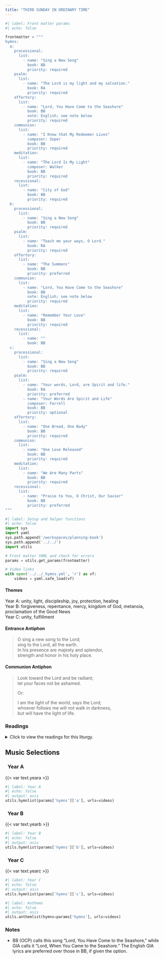 ```yaml
---
title: "THIRD SUNDAY IN ORDINARY TIME"
---
```


```python
#| label: Front matter params
#| echo: false

frontmatter = """
hymns:
  a:
    processional:
      list:
        - name: "Sing a New Song"
          book: BB
          priority: required
    psalm:
      list:
        - name: "The Lord is my light and my salvation."
          book: RA
          priority: required
    offertory:
      list:
        - name: "Lord, You Have Come to the Seashore"
          book: BB
          note: English; see note below
          priority: required
    communion:
      list:
        - name: "I Know that My Redeemer Lives"
          composer: Soper
          book: BB
          priority: required
    meditation:
      list:
        - name: "The Lord Is My Light"
          composer: Walker
          book: BB
          priority: required
    recessional:
      list:
        - name: "City of God"
          book: BB
          priority: required
  b:
    processional:
      list:
        - name: "Sing a New Song"
          book: BB
          priority: required
    psalm:
      list:
        - name: "Teach me your ways, O Lord."
          book: RA
          priority: required
    offertory:
      list:
        - name: "The Summons"
          book: BB
          priority: preferred
    communion:
      list:
        - name: "Lord, You Have Come to the Seashore"
          book: BB
          note: English; see note below
          priority: required
    meditation:
      list:
        - name: "Remember Your Love"
          book: BB
          priority: required
    recessional:
      list:
        - name: ""
          book: BB
  c:
    processional:
      list:
        - name: "Sing a New Song"
          book: BB
          priority: required
    psalm:
      list:
        - name: "Your words, Lord, are Spirit and life."
          book: RA
          priority: preferred
        - name: "Your Words Are Spirit and Life"
          composer: Farrell
          book: BB
          priority: optional
    offertory:
      list:
        - name: "One Bread, One Body"
          book: BB
          priority: required
    communion:
      list:
        - name: "One Love Released"
          book: BB
          priority: required
    meditation:
      list:
        - name: "We Are Many Parts"
          book: BB
          priority: required
    recessional:
      list:
        - name: "Praise to You, O Christ, Our Savior"
          book: BB
          priority: preferred
"""
```

```python
#| label: Setup and helper functions
#| echo: false
import sys
import yaml
sys.path.append('/workspaces/planning-book')
sys.path.append('../../')
import utils

# Front matter YAML and check for errors
params = utils.get_params(frontmatter)

# Video links
with open('../../_hymns.yml', 'r') as vf:
    videos = yaml.safe_load(vf)
```

:::  {.red}
#### **Themes**
:::

[Year A:]{.red} unity, light, discipleship, joy, protection, healing  
[Year B:]{.red} forgiveness, repentance, mercy, kingdom of God,
metanoia, proclamation of the Good News  
[Year C:]{.red} unity, fulfillment  

:::  {.red}
#### **Entrance Antiphon**
:::

> O sing a new song to the Lord;  
> sing to the Lord, all the earth.  
> In his presence are majesty and splendor,  
> strength and honor in his holy place.

:::  {.red}
#### **Communion Antiphon**
:::

> Look toward the Lord and be radiant;  
> let your faces not be ashamed. 
>  
> [Or:]{.red}  
>  
> I am the light of the world, says the Lord;  
> whoever follows me will not walk in darkness,  
> but will have the light of life.

:::: {.content-visible when-format="html"}
::: {.red}
### Readings
:::

<details>
  <summary>Click to view the readings for this liturgy.</summary>

::: {.red}
### &nbsp; Year A

#### First Reading [Isaiah 8:23—9:3]{style="float:right" .small}
:::

First the Lord degraded the land of Zebulun  
and the land of Naphtali;  
but in the end he has glorified the seaward road,  
the land west of the Jordan,  
the District of the Gentiles.  

Anguish has taken wing, dispelled is darkness:  
for there is no gloom where but now there was distress.  
The people who walked in darkness  
have seen a great light;  
upon those who dwelt in the land of gloom  
a light has shone.  
You have brought them abundant joy  
and great rejoicing,  
as they rejoice before you as at the harvest,  
as people make merry when dividing spoils.  
For the yoke that burdened them,  
the pole on their shoulder,  
and the rod of their taskmaster  
you have smashed, as on the day of Midian.

***

::: {.red}
#### Responsorial Psalm [Psalm 27:1, 4, 13-14]{style="float:right" .small}
:::

**[℟.]{.red}** **The Lord is my light and my salvation.**  

The LORD is my light and my salvation;  
whom should I fear?  
The LORD is my life’s refuge;  
of whom should I be afraid? **[℟.]{.red}**  

One thing I ask of the LORD;  
this I seek:  
To dwell in the house of the LORD  
all the days of my life,  
That I may gaze on the loveliness of the LORD  
and contemplate his temple. **[℟.]{.red}**  

I believe that I shall see the bounty of the LORD  
in the land of the living.  
Wait for the LORD with courage;  
be stouthearted, and wait for the LORD. **[℟.]{.red}**

***

::: {.red}
#### Second Reading [1 Corinthians 1:10-13, 17]{style="float:right" .small}
:::

I urge you, brothers and sisters, in the name of our Lord Jesus Christ,  
that all of you agree in what you say,  
and that there be no divisions among you,  
but that you be united in the same mind and in the same purpose.  
For it has been reported to me about you, my brothers and sisters,  
by Chloe’s people, that there are rivalries among you.  
I mean that each of you is saying,  
“I belong to Paul,” or “I belong to Apollos,”  
or “I belong to Cephas,” or “I belong to Christ.”  
Is Christ divided?  
Was Paul crucified for you?  
Or were you baptized in the name of Paul?  
For Christ did not send me to baptize but to preach the gospel,  
and not with the wisdom of human eloquence,  
so that the cross of Christ might not be emptied of its meaning.

***

::: {.red}
#### Alleluia [Matthew 4:23]{style="float:right" .small}
:::

**[℟.]{.red}** **Alleluia, alleluia.**  
Jesus proclaimed the Gospel of the kingdom  
and cured every disease among the people. **[℟.]{.red}**

***

::: {.red}
#### Gospel [Matthew 4:12-23 or 4:12-17]{style="float:right" .small}
:::

When Jesus heard that John had been arrested,  
he withdrew to Galilee.  
He left Nazareth and went to live in Capernaum by the sea,  
in the region of Zebulun and Naphtali,  
that what had been said through Isaiah the prophet  
might be fulfilled:  
*Land of Zebulun and land of Naphtali,*  
*the way to the sea, beyond the Jordan,*  
*Galilee of the Gentiles,*  
*the people who sit in darkness have seen a great light,*  
*on those dwelling in a land overshadowed by death*  
*light has arisen.*  
From that time on, Jesus began to preach and say,  
“Repent, for the kingdom of heaven is at hand.”  

As he was walking by the Sea of Galilee, he saw two brothers,  
Simon who is called Peter, and his brother Andrew,  
casting a net into the sea; they were fishermen.  
He said to them,  
“Come after me, and I will make you fishers of men.”  
At once they left their nets and followed him.  
He walked along from there and saw two other brothers,  
James, the son of Zebedee, and his brother John.  
They were in a boat, with their father Zebedee, mending their nets.  
He called them, and immediately they left their boat and their father
and followed him.
He went around all of Galilee,  
teaching in their synagogues, proclaiming the gospel of the kingdom,  
and curing every disease and illness among the people.

[Or:]{.red}

When Jesus heard that John had been arrested,  
he withdrew to Galilee.  
He left Nazareth and went to live in Capernaum by the sea,  
in the region of Zebulun and Naphtali,  
that what had been said through Isaiah the prophet  
might be fulfilled:  
*Land of Zebulun and land of Naphtali,*  
*the way to the sea, beyond the Jordan,*  
*Galilee of the Gentiles,*  
*the people who sit in darkness have seen a great light,*  
*on those dwelling in a land overshadowed by death*  
*light has arisen.*  
From that time on, Jesus began to preach and say,  
“Repent, for the kingdom of heaven is at hand.”

::: {.centered}
{{< var symbols.cross >}} &nbsp; {{< var symbols.cross >}} &nbsp; {{< var symbols.cross >}}
:::

::: {.red}
### &nbsp; Year B

#### First Reading [Jonah 3:1-5, 10]{style="float:right" .small}
:::

The word of the LORD came to Jonah, saying:  
"Set out for the great city of Nineveh,  
and announce to it the message that I will tell you."  
So Jonah made ready and went to Nineveh,  
according to the LORD'S bidding.  
Now Nineveh was an enormously large city;  
it took three days to go through it.  
Jonah began his journey through the city,  
and had gone but a single day's walk announcing,  
"Forty days more and Nineveh shall be destroyed,"  
when the people of Nineveh believed God;  
they proclaimed a fast  
and all of them, great and small, put on sackcloth.  

When God saw by their actions how they turned from their evil way,  
he repented of the evil that he had threatened to do to them;  
he did not carry it out.

***

::: {.red}
#### Responsorial Psalm [Psalm 25:4-5, 6-7, 8-9]{style="float:right" .small}
:::

**[℟.]{.red}** **Teach me your ways, O Lord.**  

Your ways, O LORD, make known to me;  
teach me your paths,  
Guide me in your truth and teach me,  
for you are God my savior.  **[℟.]{.red}**  

Remember that your compassion, O LORD,  
and your love are from of old.  
In your kindness remember me,  
because of your goodness, O LORD. **[℟.]{.red}**  

Good and upright is the LORD;  
thus he shows sinners the way.  
He guides the humble to justice  
and teaches the humble his way. **[℟.]{.red}**  

***

::: {.red}
#### Second Reading [1 Corinthians 7:29-31]{style="float:right" .small}
:::

I tell you, brothers and sisters, the time is running out.  
From now on, let those having wives act as not having them,  
those weeping as not weeping,  
those rejoicing as not rejoicing,  
those buying as not owning,  
those using the world as not using it fully.  
For the world in its present form is passing away.

***

::: {.red}
#### Alleluia [Mark 1:15]{style="float:right" .small}
:::

**[℟.]{.red}** **Alleluia, alleluia.**  
The kingdom of God is at hand.  
Repent and believe in the Gospel. **[℟.]{.red}**  

***

::: {.red}
#### Gospel [Mark 1:14-20]{style="float:right" .small}
:::

After John had been arrested,  
Jesus came to Galilee proclaiming the gospel of God:  
"This is the time of fulfillment.  
The kingdom of God is at hand.  
Repent, and believe in the gospel."  

As he passed by the Sea of Galilee,  
he saw Simon and his brother Andrew casting their nets into the sea;  
they were fishermen.  
Jesus said to them,  
"Come after me, and I will make you fishers of men."  
Then they abandoned their nets and followed him.  
He walked along a little farther  
and saw James, the son of Zebedee, and his brother John.  
They too were in a boat mending their nets.  
Then he called them.  
So they left their father Zebedee in the boat  
along with the hired men and followed him.

::: {.centered}
{{< var symbols.cross >}} &nbsp; {{< var symbols.cross >}} &nbsp; {{< var symbols.cross >}}
:::

::: {.red}
### &nbsp; Year C

#### First Reading [Nehemiah 8:2-4a, 5-6, 8-10]{style="float:right" .small}
:::

Ezra the priest brought the law before the assembly,  
which consisted of men, women,  
and those children old enough to understand.  
Standing at one end of the open place that was before the Water Gate,  
he read out of the book from daybreak till midday,  
in the presence of the men, the women,  
and those children old enough to understand;  
and all the people listened attentively to the book of the law.  
Ezra the scribe stood on a wooden platform  
that had been made for the occasion.  
He opened the scroll  
so that all the people might see it  
— for he was standing higher up than any of the people —;  
and, as he opened it, all the people rose.  
Ezra blessed the LORD, the great God,  
and all the people, their hands raised high, answered,  
"Amen, amen!"  
Then they bowed down and prostrated themselves before the LORD,  
their faces to the ground.  
Ezra read plainly from the book of the law of God,  
interpreting it so that all could understand what was read.  
Then Nehemiah, that is, His Excellency, and Ezra the priest-scribe  
and the Levites who were instructing the people  
said to all the people:  
"Today is holy to the LORD your God.  
Do not be sad, and do not weep"—  
for all the people were weeping as they heard the words of the law.  
He said further: "Go, eat rich foods and drink sweet drinks,  
and allot portions to those who had nothing prepared;  
for today is holy to our LORD.  
Do not be saddened this day,  
for rejoicing in the LORD must be your strength!"

***

::: {.red}
#### Responsorial Psalm [Psalm 19:8, 9, 10, 15; cf John 6:63c]{style="float:right" .small}
:::

**[℟.]{.red}** **Your words, Lord, are Spirit and life.**  

The law of the LORD is perfect,  
refreshing the soul;  
The decree of the LORD is trustworthy,  
giving wisdom to the simple. **[℟.]{.red}** 

The precepts of the LORD are right,  
rejoicing the heart;  
The command of the LORD is clear,  
enlightening the eye. **[℟.]{.red}** 

The fear of the LORD is pure,  
enduring forever;  
The ordinances of the LORD are true,  
all of them just. **[℟.]{.red}** 

Let the words of my mouth and the thought of my heart  
find favor before you,  
O LORD, my rock and my redeemer. **[℟.]{.red}**  

***

::: {.red}
#### Second Reading [1 Corinthians 12:12-30 or 12:12-14, 27]{style="float:right" .small}
:::

Brothers and sisters:  
As a body is one though it has many parts,  
and all the parts of the body, though many, are one body,  
so also Christ.  
For in one Spirit we were all baptized into one body,  
whether Jews or Greeks, slaves or free persons,  
and we were all given to drink of one Spirit.  

Now the body is not a single part, but many.  
If a foot should say,  
"Because I am not a hand I do not belong to the body,"  
it does not for this reason belong any less to the body.  
Or if an ear should say,  
"Because I am not an eye I do not belong to the body,"

it does not for this reason belong any less to the body.  
If the whole body were an eye, where would the hearing be?  
If the whole body were hearing, where would the sense of smell be?  
But as it is, God placed the parts,  
each one of them, in the body as he intended.  
If they were all one part, where would the body be?  
But as it is, there are many parts, yet one body.  
The eye cannot say to the hand, "I do not need you,"  
nor again the head to the feet, "I do not need you."  
Indeed, the parts of the body that seem to be weaker  
are all the more necessary,  
and those parts of the body that we consider less honorable  
we surround with greater honor,  
and our less presentable parts are treated with greater propriety,  
whereas our more presentable parts do not need this.  
But God has so constructed the body  
as to give greater honor to a part that is without it,  
so that there may be no division in the body,  
but that the parts may have the same concern for one another.  
If one part suffers, all the parts suffer with it;  
if one part is honored, all the parts share its joy.  

Now you are Christ's body, and individually parts of it.  
Some people God has designated in the church  
to be, first, apostles; second, prophets; third, teachers;  
then, mighty deeds;  
then gifts of healing, assistance, administration,  
and varieties of tongues.  
Are all apostles? Are all prophets? Are all teachers?  
Do all work mighty deeds? Do all have gifts of healing?  
Do all speak in tongues? Do all interpret?

[Or:]{.red}

Brothers and sisters:  
As a body is one though it has many parts,  
and all the parts of the body, though many, are one body,  
so also Christ.  
For in one Spirit we were all baptized into one body,  
whether Jews or Greeks, slaves or free persons,

and we were all given to drink of one Spirit.  
Now the body is not a single part, but many.  
You are Christ's body, and individually parts of it.

***

::: {.red}
#### Alleluia [Cf. Luke 4:18]{style="float:right" .small}
:::

**[℟.]{.red}** **Alleluia, alleluia.**  
The Lord sent me to bring glad tidings to the poor,  
and to proclaim liberty to captives. **[℟.]{.red}** 

***

::: {.red}
#### Gospel [Luke 1:1-4; 4:14-21]{style="float:right" .small}
:::

Since many have undertaken to compile a narrative of the events  
that have been fulfilled among us,  
just as those who were eyewitnesses from the beginning  
and ministers of the word have handed them down to us,  
I too have decided,  
after investigating everything accurately anew,  
to write it down in an orderly sequence for you,  
most excellent Theophilus,  
so that you may realize the certainty of the teachings  
you have received.  

Jesus returned to Galilee in the power of the Spirit,  
and news of him spread throughout the whole region.  
He taught in their synagogues and was praised by all.  

He came to Nazareth, where he had grown up,  
and went according to his custom  
into the synagogue on the sabbath day.  
He stood up to read and was handed a scroll of the prophet Isaiah.  
He unrolled the scroll and found the passage where it was written:  
*The Spirit of the Lord is upon me,*  
*because he has anointed me*  
*to bring glad tidings to the poor.*  
*He has sent me to proclaim liberty to captives*  
*and recovery of sight to the blind,*  
*to let the oppressed go free,*  
*and to proclaim a year acceptable to the Lord.*  
Rolling up the scroll, he handed it back to the attendant and sat down,  
and the eyes of all in the synagogue looked intently at him.  
He said to them,  
"Today this Scripture passage is fulfilled in your hearing."

::: {.centered}
{{< var symbols.cross >}} &nbsp; {{< var symbols.cross >}} &nbsp; {{< var symbols.cross >}}
:::

</details>
::::

::: {.red}
## Music Selections
:::

::: {.titlered}
### &nbsp; Year A
:::
{{< var text.yeara >}}

```python
#| label: Year A
#| echo: false
#| output: asis
utils.hymnlist(params['hymns']['a'], urls=videos)
```

::: {.titlered}
### &nbsp; Year B
:::
{{< var text.yearb >}}

```python
#| label: Year B
#| echo: false
#| output: asis
utils.hymnlist(params['hymns']['b'], urls=videos)
```

::: {.titlered}
### &nbsp; Year C
:::
{{< var text.yearc >}}

```python
#| label: Year C
#| echo: false
#| output: asis
utils.hymnlist(params['hymns']['c'], urls=videos)
```


```python
#| label: Anthems
#| echo: false
#| output: asis
utils.anthemlist(hymns=params['hymns'], urls=videos)
```

::: {.red}
### Notes
:::

* BB (OCP) calls this song “Lord, You Have Come to the Seashore,” while GIA calls it “Lord, When You Came to the Seashore.” The English GIA lyrics are preferred over those in BB, if given the option.